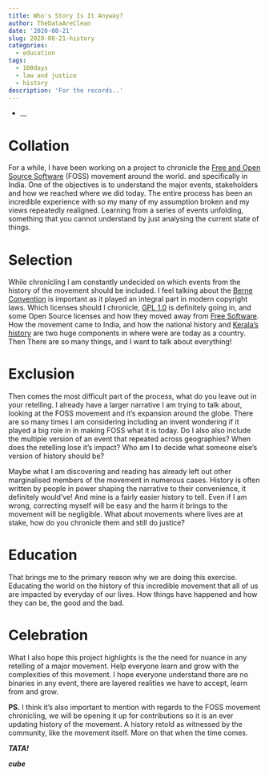 ```yaml
---
title: Who's Story Is It Anyway?
author: TheDataAreClean
date: '2020-08-21'
slug: 2020-08-21-history
categories:
  - education
tags:
  - 100days
  - law and justice
  - history
description: 'For the records..'
---
```


* __

# Collation
For a while, I have been working on a project to chronicle the [Free and Open Source Software](https://en.wikipedia.org/wiki/Free_and_open-source_software){target="_blank"} (FOSS) movement around the world. and specifically in India. One of the objectives is to understand the major events, stakeholders and how we reached where we did today. The entire process has been an incredible experience with so my many of my assumption broken and my views repeatedly realigned. Learning from a series of events unfolding, something that you cannot understand by just analysing the current state of things.

# Selection
While chronicling I am constantly undecided on which events from the history of the movement should be included. I feel talking about the [Berne Convention](https://en.wikipedia.org/wiki/Berne_Convention){target="_blank"} is important as it played an integral part in modern copyright laws. Which licenses should I chronicle, [GPL 1.0](https://www.gnu.org/licenses/old-licenses/gpl-1.0.html){target="_blank"} is definitely going in, and some Open Source licenses and how they moved away from [Free Software](https://en.wikipedia.org/wiki/Free_software){target="_blank"}. How the movement came to India, and how the national history and [Kerala's history](https://swatantryam.blogspot.com/2007/08/story-of-free-software-in-kerala-india.html){target="_blank"} are two huge components in where were are today as a country. Then There are so many things, and I want to talk about everything!

# Exclusion
Then comes the most difficult part of the process, what do you leave out in your retelling. I already have a larger narrative I am trying to talk about, looking at the FOSS movement and it's expansion around the globe. There are so many times I am considering including an invent wondering if it played a big role in in making FOSS what it is today. Do I also also include the multiple version of an event that repeated across geographies? When does the retelling lose it's impact? Who am I to decide what someone else's version of history should be?

Maybe what I am discovering and reading has already left out other marginalised members of the movement in numerous cases. History is often written by people in power shaping the narrative to their convenience, it definitely would've! And mine is a fairly easier history to tell. Even if I am wrong, correcting myself will be easy and the harm it brings to the movement will be negligible. What about movements where lives are at stake, how do you chronicle them and still do justice?

# Education
That brings me to the primary reason why we are doing this exercise. Educating the world on the history of this incredible movement that all of us are impacted by everyday of our lives. How things have happened and how they can be, the good and the bad.

# Celebration
What I also hope this project highlights is the the need for nuance in any retelling of a major movement. Help everyone learn and grow with the complexities of this movement. I hope everyone understand there are no binaries in any event, there are layered realities we have to accept, learn from and grow.

**PS.** I think it's also important to mention with regards to the FOSS movement chronicling, we will be opening it up for contributions so it is an ever updating history of the movement. A history retold as witnessed by the community, like the movement itself. More on that when the time comes.

**_TATA!_**

**_cube_**